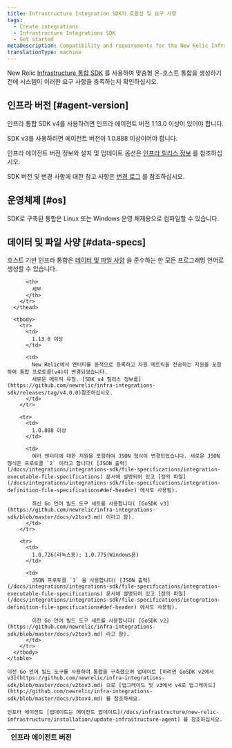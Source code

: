```yaml
---
title: Infrastructure Integration SDK의 호환성 및 요구 사항
tags:
  - Create integrations
  - Infrastructure Integrations SDK
  - Get started
metaDescription: Compatibility and requirements for the New Relic Infrastructure Integration SDK.
translationType: machine
---
```


New Relic [Infrastructure 통합 SDK](/docs/intro-infrastructure-integration-sdk) 를 사용하여 맞춤형 온-호스트 통합을 생성하기 전에 시스템이 이러한 요구 사항을 충족하는지 확인하십시오.

## 인프라 버전 [#agent-version]

인프라 통합 SDK v4를 사용하려면 인프라 에이전트 버전 1.13.0 이상이 있어야 합니다.

SDK v3를 사용하려면 에이전트 버전이 1.0.888 이상이어야 합니다.

인프라 에이전트 버전 정보와 설치 및 업데이트 옵션은 [인프라 릴리스 정보](/docs/release-notes/infrastructure-release-notes/infrastructure-agent-release-notes) 를 참조하십시오.

SDK 버전 및 변경 사항에 대한 참고 사항은 [변경 로그](#change-log) 를 참조하십시오.

## 운영체제 [#os]

SDK로 구축된 통합은 Linux 또는 Windows 운영 체제용으로 컴파일할 수 있습니다.

## 데이터 및 파일 사양 [#data-specs]

호스트 기반 인프라 통합은 [데이터 및 파일 사양](/docs/infrastructure/integrations-sdk/get-started/create-activate-infrastructure-integration) 을 준수하는 한 모든 프로그래밍 언어로 생성할 수 있습니다.

<CollapserGroup>
  <Collapser
    id="change-log"
    title="SDK 버전 변경"
  >
    <table>
      <thead>
        <tr>
          <th style={{ width: "200px" }}>
            인프라 에이전트 버전
          </th>

          <th>
            세부
          </th>
        </tr>
      </thead>

      <tbody>
        <tr>
          <td>
            1.13.0 이상
          </td>

          <td>
            New Relic에서 엔터티를 동적으로 등록하고 차원 메트릭을 전송하는 지원을 포함하여 통합 프로토콜(v4)이 변경되었습니다.  
            새로운 메트릭 유형. [SDK v4 릴리스 정보를](https://github.com/newrelic/infra-integrations-sdk/releases/tag/v4.0.0)참조하십시오.
          </td>
        </tr>

        <tr>
          <td>
            1.0.888 이상
          </td>

          <td>
            여러 엔터티에 대한 지원을 포함하여 JSON 형식이 변경되었습니다. 새로운 JSON 형식은 프로토콜 `2` 이라고 합니다( [JSON 출력](/docs/integrations/integrations-sdk/file-specifications/integration-executable-file-specifications) 문서에 설명되어 있고 [정의 파일](/docs/integrations/integrations-sdk/file-specifications/integration-definition-file-specifications#def-header) 에서도 사용됨).

            최신 Go 언어 빌드 도구 세트를 사용합니다( [GoSDK v3](https://github.com/newrelic/infra-integrations-sdk/blob/master/docs/v2tov3.md) 이라고 함).
          </td>
        </tr>

        <tr>
          <td>
            1.0.726(리눅스용); 1.0.775(Windows용)
          </td>

          <td>
            JSON 프로토콜 `1` 을 사용합니다( [JSON 출력](/docs/integrations/integrations-sdk/file-specifications/integration-executable-file-specifications) 문서에 설명되어 있고 [정의 파일](/docs/integrations/integrations-sdk/file-specifications/integration-definition-file-specifications#def-header) 에서도 사용됨).

            이전 Go 언어 빌드 도구 세트를 사용합니다( [GoSDK v2](https://github.com/newrelic/infra-integrations-sdk/blob/master/docs/v2tov3.md) 라고 함).
          </td>
        </tr>
      </tbody>
    </table>

    이전 Go 언어 빌드 도구를 사용하여 통합을 구축했으며 업데이트 [하려면 GoSDK v2에서 v3](https://github.com/newrelic/infra-integrations-sdk/blob/master/docs/v2tov3.md) 으로 [업그레이드 및 v3에서 v4로 업그레이드](http://github.com/newrelic/infra-integrations-sdk/blob/master/docs/v3tov4.md) 를 참조하세요.

    인프라 에이전트 [업데이트는 에이전트 업데이트](/docs/infrastructure/new-relic-infrastructure/installation/update-infrastructure-agent) 를 참조하십시오.
  </Collapser>
</CollapserGroup>
